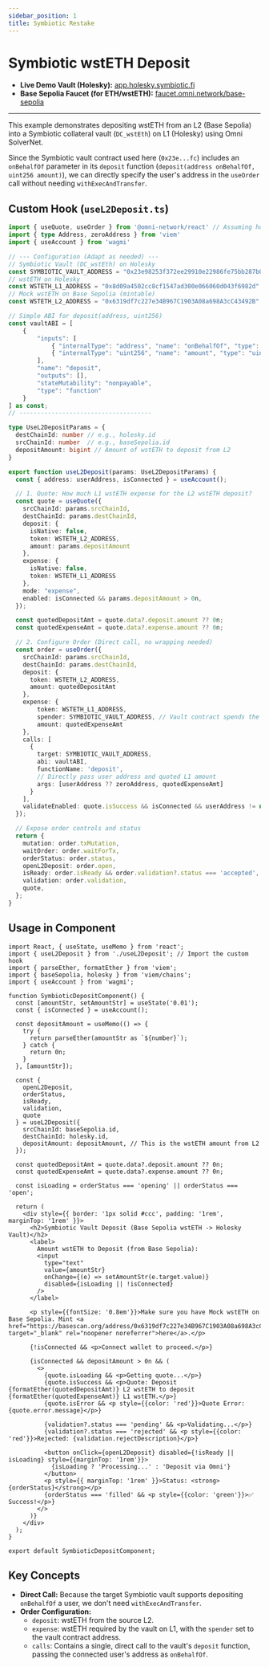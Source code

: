 ```yaml
---
sidebar_position: 1
title: Symbiotic Restake
---
```



# Symbiotic wstETH Deposit

*   **Live Demo Vault (Holesky):** [app.holesky.symbiotic.fi](https://app.holesky.symbiotic.fi/vault/0xd88dDf98fE4d161a66FB836bee4Ca469eb0E4a75)
*   **Base Sepolia Faucet (for ETH/wstETH):** [faucet.omni.network/base-sepolia](https://faucet.omni.network/base-sepolia)

---

This example demonstrates depositing wstETH from an L2 (Base Sepolia) into a Symbiotic collateral vault (`DC_wstEth`) on L1 (Holesky) using Omni SolverNet.

Since the Symbiotic vault contract used here (`0x23e...fc`) includes an `onBehalfOf` parameter in its `deposit` function (`deposit(address onBehalfOf, uint256 amount)`), we can directly specify the user's address in the `useOrder` call without needing `withExecAndTransfer`.

## Custom Hook (`useL2Deposit.ts`)

```typescript
import { useQuote, useOrder } from '@omni-network/react' // Assuming hooks are available here
import { type Address, zeroAddress } from 'viem'
import { useAccount } from 'wagmi'

// --- Configuration (Adapt as needed) ---
// Symbiotic Vault (DC_wstEth) on Holesky
const SYMBIOTIC_VAULT_ADDRESS = "0x23e98253f372ee29910e22986fe75bb287b011fc" as const
// wstETH on Holesky
const WSTETH_L1_ADDRESS = "0x8d09a4502cc8cf1547ad300e066060d043f6982d" as const
// Mock wstETH on Base Sepolia (mintable)
const WSTETH_L2_ADDRESS = "0x6319df7c227e34B967C1903A08a698A3cC43492B" as const

// Simple ABI for deposit(address, uint256)
const vaultABI = [
    {
        "inputs": [
            { "internalType": "address", "name": "onBehalfOf", "type": "address" },
            { "internalType": "uint256", "name": "amount", "type": "uint256" }
        ],
        "name": "deposit",
        "outputs": [],
        "stateMutability": "nonpayable",
        "type": "function"
    }
] as const;
// -------------------------------------

type UseL2DepositParams = {
  destChainId: number // e.g., holesky.id
  srcChainId: number  // e.g., baseSepolia.id
  depositAmount: bigint // Amount of wstETH to deposit from L2
}

export function useL2Deposit(params: UseL2DepositParams) {
  const { address: userAddress, isConnected } = useAccount();

  // 1. Quote: How much L1 wstETH expense for the L2 wstETH deposit?
  const quote = useQuote({
    srcChainId: params.srcChainId,
    destChainId: params.destChainId,
    deposit: {
      isNative: false,
      token: WSTETH_L2_ADDRESS,
      amount: params.depositAmount
    },
    expense: {
      isNative: false,
      token: WSTETH_L1_ADDRESS
    },
    mode: "expense",
    enabled: isConnected && params.depositAmount > 0n,
  });

  const quotedDepositAmt = quote.data?.deposit.amount ?? 0n;
  const quotedExpenseAmt = quote.data?.expense.amount ?? 0n;

  // 2. Configure Order (Direct call, no wrapping needed)
  const order = useOrder({
    srcChainId: params.srcChainId,
    destChainId: params.destChainId,
    deposit: {
      token: WSTETH_L2_ADDRESS,
      amount: quotedDepositAmt
    },
    expense: {
        token: WSTETH_L1_ADDRESS,
        spender: SYMBIOTIC_VAULT_ADDRESS, // Vault contract spends the solver's L1 wstETH
        amount: quotedExpenseAmt
    },
    calls: [
      {
        target: SYMBIOTIC_VAULT_ADDRESS,
        abi: vaultABI,
        functionName: 'deposit',
        // Directly pass user address and quoted L1 amount
        args: [userAddress ?? zeroAddress, quotedExpenseAmt]
      }
    ],
    validateEnabled: quote.isSuccess && isConnected && userAddress != null,
  });

  // Expose order controls and status
  return {
    mutation: order.txMutation,
    waitOrder: order.waitForTx,
    orderStatus: order.status,
    openL2Deposit: order.open,
    isReady: order.isReady && order.validation?.status === 'accepted',
    validation: order.validation,
    quote,
  };
}
```

## Usage in Component

```tsx
import React, { useState, useMemo } from 'react';
import { useL2Deposit } from './useL2Deposit'; // Import the custom hook
import { parseEther, formatEther } from 'viem';
import { baseSepolia, holesky } from 'viem/chains';
import { useAccount } from 'wagmi';

function SymbioticDepositComponent() {
  const [amountStr, setAmountStr] = useState('0.01');
  const { isConnected } = useAccount();

  const depositAmount = useMemo(() => {
    try {
      return parseEther(amountStr as `${number}`);
    } catch {
      return 0n;
    }
  }, [amountStr]);

  const {
    openL2Deposit,
    orderStatus,
    isReady,
    validation,
    quote
  } = useL2Deposit({
    srcChainId: baseSepolia.id,
    destChainId: holesky.id,
    depositAmount: depositAmount, // This is the wstETH amount from L2
  });

  const quotedDepositAmt = quote.data?.deposit.amount ?? 0n;
  const quotedExpenseAmt = quote.data?.expense.amount ?? 0n;

  const isLoading = orderStatus === 'opening' || orderStatus === 'open';

  return (
    <div style={{ border: '1px solid #ccc', padding: '1rem', marginTop: '1rem' }}>
      <h2>Symbiotic Vault Deposit (Base Sepolia wstETH -> Holesky Vault)</h2>
      <label>
        Amount wstETH to Deposit (from Base Sepolia):
        <input
          type="text"
          value={amountStr}
          onChange={(e) => setAmountStr(e.target.value)}
          disabled={isLoading || !isConnected}
        />
      </label>

      <p style={{fontSize: '0.8em'}}>Make sure you have Mock wstETH on Base Sepolia. Mint <a href="https://basescan.org/address/0x6319df7c227e34B967C1903A08a698A3cC43492B#writeContract#F1" target="_blank" rel="noopener noreferrer">here</a>.</p>

      {!isConnected && <p>Connect wallet to proceed.</p>}

      {isConnected && depositAmount > 0n && (
        <>
          {quote.isLoading && <p>Getting quote...</p>}
          {quote.isSuccess && <p>Quote: Deposit {formatEther(quotedDepositAmt)} L2 wstETH to deposit {formatEther(quotedExpenseAmt)} L1 wstETH.</p>}
          {quote.isError && <p style={{color: 'red'}}>Quote Error: {quote.error.message}</p>}

          {validation?.status === 'pending' && <p>Validating...</p>}
          {validation?.status === 'rejected' && <p style={{color: 'red'}}>Rejected: {validation.rejectDescription}</p>}

          <button onClick={openL2Deposit} disabled={!isReady || isLoading} style={{marginTop: '1rem'}}>
            {isLoading ? 'Processing...' : 'Deposit via Omni'}
          </button>
          <p style={{ marginTop: '1rem' }}>Status: <strong>{orderStatus}</strong></p>
          {orderStatus === 'filled' && <p style={{color: 'green'}}>✅ Success!</p>}
        </>
      )}
    </div>
  );
}

export default SymbioticDepositComponent;
```

## Key Concepts

*   **Direct Call:** Because the target Symbiotic vault supports depositing `onBehalfOf` a user, we don't need `withExecAndTransfer`.
*   **Order Configuration:**
    *   `deposit`: wstETH from the source L2.
    *   `expense`: wstETH required by the vault on L1, with the `spender` set to the vault contract address.
    *   `calls`: Contains a single, direct call to the vault's `deposit` function, passing the connected user's address as `onBehalfOf`.
